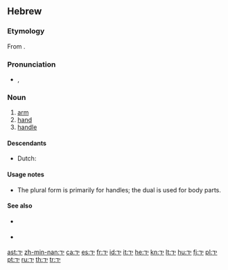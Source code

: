 ==Hebrew==

===Etymology===
From {{etyl|sem-pro|he}} {{recons|yad-|lang=sem-pro}}.

===Pronunciation===
* {{IPA|lang=he|/jad/}}, {{X-SAMPA|/jad/|lang=he}}

===Noun===
{{he-noun|g=f|pl=ידות|plwv=יָדוֹת|dual=ידיים|dualwv=יָדַיִים|tr=yad|cons=יד|conswv=יַד|wv=יַד}}

# [[arm]]
# [[hand]]
# [[handle]]

====Descendants====
* Dutch: {{l|nl|jatten}} <!-- borrowed; probably via Yiddish -->

====Usage notes====
* The plural form {{term|ידות|יָדוֹת|tr=yadot|sc=Hebr}} is primarily for handles; the dual is used for body parts.

====See also====
* {{l|he|אצבע|tr=étsba}} {{f}}
* {{l|he|רגל|tr=regel}} {{f}}

[[ast:יד]]
[[zh-min-nan:יד]]
[[ca:יד]]
[[es:יד]]
[[fr:יד]]
[[id:יד]]
[[it:יד]]
[[he:יד]]
[[kn:יד]]
[[lt:יד]]
[[hu:יד]]
[[fj:יד]]
[[pl:יד]]
[[pt:יד]]
[[ru:יד]]
[[th:יד]]
[[tr:יד]]